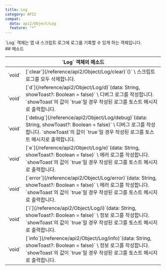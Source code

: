 ```yaml
---
title: Log
category: API2
compat:
  data: api2/Object/Log
  feature: "*"
---
```


<Section>
  `Log` 객체는 앱 내 스크립트 로그에 로그를 기록할 수 있게 하는 객체입니다.
</Section>
<Section>
  ## 메소드

  <Table>
    <Thead>
      <Tr>
        <Th colSpan="2">`Log` 객체의 메소드</Th>
      </Tr>
    </Thead>
    <Tbody>
      <Tr>
        <Td><span>`void`</span></Td>
        <Td>
          [`clear`](/reference/api2/Object/Log/clear)`()` \
          스크립트 로그를 모두 삭제합니다.
        </Td>
      </Tr>
      <Tr>
        <Td><span>`void`</span></Td>
        <Td>
          [`d`](/reference/api2/Object/Log/d)`(data: String, showToast?: Boolean = false)` \
          디버그 로그를 작성합니다. `showToast`의 값이 `true`일 경우 작성된 로그를 토스트 메시지로 출력합니다.
        </Td>
      </Tr>
      <Tr>
        <Td><span>`void`</span></Td>
        <Td>
          [`debug`](/reference/api2/Object/Log/debug)`(data: String, showToast?: Boolean = false)` \
          디버그 로그를 작성합니다. `showToast`의 값이 `true`일 경우 작성된 로그를 토스트 메시지로 출력합니다.
        </Td>
      </Tr>
      <Tr>
        <Td><span>`void`</span></Td>
        <Td>
          [`e`](/reference/api2/Object/Log/e)`(data: String, showToast?: Boolean = false)` \
          에러 로그를 작성합니다. `showToast`의 값이 `true`일 경우 작성된 로그를 토스트 메시지로 출력합니다.
        </Td>
      </Tr>
      <Tr>
        <Td><span>`void`</span></Td>
        <Td>
          [`error`](/reference/api2/Object/Log/error)`(data: String, showToast?: Boolean = false)` \
          에러 로그를 작성합니다. `showToast`의 값이 `true`일 경우 작성된 로그를 토스트 메시지로 출력합니다.
        </Td>
      </Tr>
      <Tr>
        <Td><span>`void`</span></Td>
        <Td>
          [`i`](/reference/api2/Object/Log/i)`(data: String, showToast?: Boolean = false)` \
          정보 로그를 작성합니다. `showToast`의 값이 `true`일 경우 작성된 로그를 토스트 메시지로 출력합니다.
        </Td>
      </Tr>
      <Tr>
        <Td><span>`void`</span></Td>
        <Td>
          [`info`](/reference/api2/Object/Log/info)`(data: String, showToast?: Boolean = false)` \
          정보 로그를 작성합니다. `showToast`의 값이 `true`일 경우 작성된 로그를 토스트 메시지로 출력합니다.
        </Td>
      </Tr>
    </Tbody>
  </Table>
</Section>